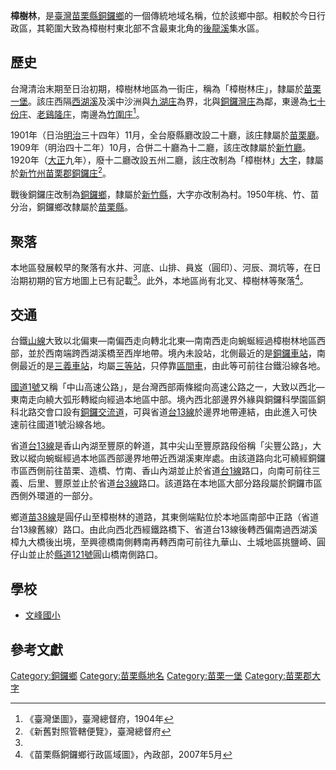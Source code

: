 {{noteTA　
|1 = zh-cn:庄; zh-hk:庄; zh-tw:庄;
}}
'''樟樹林'''，是[[臺灣|臺灣]][[苗栗縣|苗栗縣]][[銅鑼鄉_(台灣)|銅鑼鄉]]的一個傳統地域名稱，位於該鄉中部。相較於今日行政區，其範圍大致為樟樹村東北部不含最東北角的[[後龍溪|後龍溪]]集水區。

==歷史==
台灣清治末期至日治初期，樟樹林地區為一街庄，稱為「樟樹林庄」，隸屬於[[苗栗一堡|苗栗一堡]]。該庄西隔[[西湖溪|西湖溪]]及溪中沙洲與[[九湖庄|九湖庄]]為界，北與[[銅鑼灣庄|銅鑼灣庄]]為鄰，東邊為[[七十份庄|七十份庄]]、[[老鷄隆庄|老鷄隆庄]]，南邊為[[竹圍_(苗栗縣)|竹圍庄]]<ref name="臺灣堡圖">《臺灣堡圖》，臺灣總督府，1904年</ref>。

1901年（日治[[明治|明治]]三十四年）11月，全台廢縣廳改設二十廳，該庄隸屬於[[苗栗廳|苗栗廳]]。1909年（明治四十二年）10月，合併二十廳為十二廳，該庄改隸屬於[[新竹廳|新竹廳]]。1920年（[[大正|大正]]九年），廢十二廳改設五州二廳，該庄改制為「樟樹林」[[大字|大字]]，隸屬於[[新竹州|新竹州]][[苗栗郡|苗栗郡]][[銅鑼庄|銅鑼庄]]<ref>《新舊對照管轄便覽》，臺灣總督府</ref>。

戰後銅鑼庄改制為[[銅鑼鄉_(台灣)|銅鑼鄉]]，隸屬於[[新竹縣|新竹縣]]，大字亦改制為村。1950年桃、竹、苗分治，銅鑼鄉改隸屬於[[苗栗縣|苗栗縣]]。

==聚落==
本地區發展較早的聚落有水井、河底、山排、員岌（圓印）、河辰、澗坑等，在日治期初期的官方地圖上已有記載<ref name="臺灣堡圖"/>。此外，本地區尚有北叉、樟樹林等聚落<ref>《苗栗縣銅鑼鄉行政區域圖》，內政部，2007年5月</ref>。

==交通==
台鐵[[臺中線|山線]]大致以北偏東—南偏西走向轉北北東—南南西走向蜿蜒經過樟樹林地區西部，並於西南端跨西湖溪橋至西岸地帶。境內未設站，北側最近的是[[銅鑼車站|銅鑼車站]]，南側最近的是[[三義車站|三義車站]]，均屬[[三等站_(台鐵)|三等站]]，只停靠[[台鐵區間車|區間車]]，由此等可前往台鐵沿線各地。

[[中山高速公路|國道1號]]又稱「中山高速公路」，是台灣西部兩條縱向高速公路之一，大致以西北—東南走向繞大弧形轉縱向經過本地區中部。境內西北部邊界外緣與銅鑼科學園區銅科北路交會口設有[[銅鑼交流道|銅鑼交流道]]，可與省道[[台13線|台13線]]於邊界地帶連結，由此進入可快速前往國道1號沿線各地。

省道[[台13線|台13線]]是香山內湖至豐原的幹道，其中尖山至豐原路段俗稱「尖豐公路」，大致以縱向蜿蜒經過本地區西部邊界地帶近西湖溪東岸處。由該道路向北可繞經銅鑼市區西側前往苗栗、造橋、竹南、香山內湖並止於省道[[台1線|台1線]]路口，向南可前往三義、后里、豐原並止於省道[[台3線|台3線]]路口。該道路在本地區大部分路段屬於銅鑼市區西側外環道的一部分。

鄉道[[苗38線|苗38線]]是圓仔山至樟樹林的道路，其東側端點位於本地區南部中正路（省道台13線舊線）路口。由此向西北西經鐵路橋下、省道台13線後轉西偏南過西湖溪樟九大橋後出境，至興德橋南側轉南再轉西南可前往九華山、土城地區挑鹽崎、圓仔山並止於[[縣道121號|縣道121號]]圓山橋南側路口。

==學校==
*[[文峰國小|文峰國小]]

==參考文獻==
{{reflist}}

{{苗栗郡}}

[[Category:銅鑼鄉|Category:銅鑼鄉]]
[[Category:苗栗縣地名|Category:苗栗縣地名]]
[[Category:苗栗一堡|Category:苗栗一堡]]
[[Category:苗栗郡大字|Category:苗栗郡大字]]